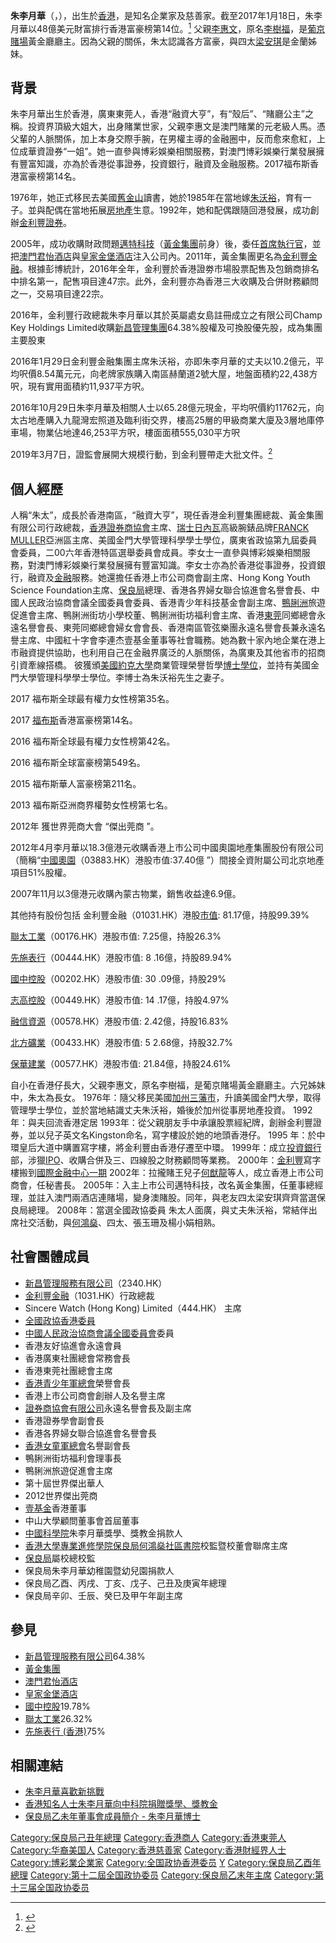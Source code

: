 {{BLPsources|date=2019年10月}}
{{peacock|date=2019年10月}}
{{Infobox person
| 前缀尊称   = 
| 姓名       = 朱李月華
| 后缀尊称   = 
| 图像       = 
| 图像大小   = 
| 图像替代   = 
| 图像说明   = 
| 原文名     = 
| 语系       = 
| 读音       = 
| 罗马拼音   = 
| 英文名     = Pollyanna Chu
| 字         = 
| 号         = 
| 本名       = 
| 性别       = 女
| 出生名     = 
| 出生日期   = {{birth date and age|1958|8|3}}
| 出生地点   = 
| 受洗       = 
| 失踪日期   = <!-- {{disappeared date and age|YYYY|MM|DD|YYYY|MM|DD}}（失踪在前，出生在后） -->
| 失踪地点   = 
| 失踪情况   = 
| 逝世日期   = <!-- {{Death date and age|YYYY|MM|DD|YYYY|MM|DD}}（死亡在前，出生在后） -->
| 逝世地点   = 
| 死因       = 
| 遗体发现地 = 
| 墓地       = 
| 墓地坐标   = <!-- {{coord|LAT|LONG|type:landmark|display=inline}} -->
| 纪念建筑   = 
| 居住地     = 
| 国籍       = 
| 永久居留权 = 
| 别名       = 
| 籍贯       = {{CHN}}[[东莞|东莞]][[虎门镇|虎门镇]][[沙角村|沙角村]]
| 民族       = 
| 语言       = 
| 公民权     = 
| 教育程度   = 
| 母校       = [[金门大学_(美国)|美国金门大学]]
| 职业       = 
| 活跃时期   = 
| 年代       = 
| 雇主       = 
| 组织       = 
| 机构       = 
| 知名原因   = 
| 研究领域   = 
| 知名作品   = 
| 风格       = 
| 家乡       = 
| 薪金       = 
| 净资产     = 
| 身高       = 
| 体重       = 
| 髮色       = 
| 瞳色       = 
| 三围       = 
| 电视节目   = 
| 头衔       = 
| 头衔时期   = 
| 前任       = 
| 继任       = 
| 政党       = 
| 政治运动   = 
| 竞争者     = 
| 董事会     = 
| 宗教信仰   = 
| 宗派       = 
| 刑事起诉   = 
| 刑事处罚   = 
| 刑事状况   = 
| 配偶       = 朱沃裕
| 伴侣       = 
| 儿女       = 
| 父母       = 李惠文 （父）
| 亲属       = 
| 家族成员   = 
| 呼号       = 
| 获奖       = 
| 网站       = <!-- {{URL|example.com}} -->
| 經歷       = 
| module     = 
| module2    = 
| module3    = 
| module4    = 
| module5    = 
| module6    = 
| 受影响于   = 
| 影响于     = 
| 签名       = 
| 签名大小   = 
| 签名替代   = 
| 脚注       = 
}}
'''朱李月華'''（{{lang-en|Pollyanna Chu Yuet Wah}}，{{bd|1958年|8月3日}}），出生於[[香港|香港]]，是知名企業家及慈善家。截至2017年1月18日，朱李月華以48億美元財富排行香港富豪榜第14位。<ref name="朱李月華於福布斯的資料檔案">{{Cite web|url=http://www.forbes.com/profile/pollyanna-chu/|title=朱李月華於福布斯的資料檔案|3=|access-date=2017-01-18|archive-date=2020-11-12|archive-url=https://web.archive.org/web/20201112033648/https://www.forbes.com/profile/pollyanna-chu/|dead-url=no}}</ref>
父親[[李惠文|李惠文]]，原名[[李樹福|李樹福]]，是[[葡京賭場|葡京賭場]]黃金廳廳主。因為父親的關係，朱太認識各方富豪，與四太[[梁安琪_(澳門)|梁安琪]]是金蘭姊妹。

== 背景 ==

朱李月華出生於香港，廣東東莞人，香港“融資大亨”，有“殼后”、“賭廳公主”之稱。投資界頂級大姐大，出身賭業世家，父親李惠文是澳門賭業的元老級人馬。憑父輩的人脈關係，加上本身交際手腕，在男權主導的金融圈中，反而愈來愈紅，上位成華資證券“一姐”。她一直參與博彩娛樂相關服務，對澳門博彩娛樂行業發展擁有豐富知識，亦為於香港從事證券，投資銀行，融資及金融服務。2017福布斯香港富豪榜第14名。

1976年，她正式移民去美國[[舊金山|舊金山]]讀書，她於1985年在當地嫁[[朱沃裕|朱沃裕]]，育有一子。並與配偶在當地拓展[[房地產|房地產]]生意。1992年，她和配偶跟隨回港發展，成功創辦[[金利豐證券|金利豐證券]]。

2005年，成功收購財政問題[[邁特科技|邁特科技]]（[[黃金集團|黃金集團]]前身）後，委任[[首席執行官|首席執行官]]，並把[[澳門君怡酒店|澳門君怡酒店]]與[[皇家金堡酒店|皇家金堡酒店]]注入公司內。2011年，黃金集團更名為[[金利豐金融|金利豐金融]]。根據彭博統計，2016年全年，金利豐於香港證劵市場股票配售及包銷商排名中排名第一，配售項目達47宗。此外，金利豐亦為香港三大收購及合併財務顧問之一，交易項目達22宗。

2016年，金利豐行政總裁朱李月華以其於英屬處女島註冊成立之有限公司Champ Key Holdings Limited收購[[新昌管理集團|新昌管理集團]]64.38%股權及可換股優先股，成為集團主要股東

2016年1月29日金利豐金融集團主席朱沃裕，亦即朱李月華的丈夫以10.2億元，平均呎價8.54萬元元，向老牌家族購入南區赫蘭道2號大屋，地盤面積約22,438方呎，現有實用面積約11,937平方呎。

2016年10月29日朱李月華及相關人士以65.28億元現金，平均呎價約11762元，向太古地產購入九龍灣宏照道及臨利街交界，樓高25層的甲級商業大廈及3層地庫停車場，物業佔地達46,253平方呎，樓面面積555,030平方呎

2019年3月7日，證監會展開大規模行動，到金利豐帶走大批文件。<ref>{{cite news |title=證監會搜「殼后」總部近5小時 金利豐晚上指「不涉集團不影響營運」 |url=https://hk.finance.appledaily.com/finance/realtime/article/20190307/59340815?from=singlemessage |accessdate=2019-03-08 |archive-date=2019-06-05 |archive-url=https://web.archive.org/web/20190605060813/https://hk.finance.appledaily.com/finance/realtime/article/20190307/59340815?from=singlemessage |dead-url=no }}</ref>

== 個人經歷 ==
人稱“朱太”，成長於香港南區，“融資大亨”，現任香港金利豐集團總裁、黃金集團有限公司行政總裁，[[香港證券商協會|香港證券商協會]]主席、[[瑞士|瑞士]][[日內瓦|日內瓦]]高級腕錶品牌[[FRANCK_MULLER|FRANCK MULLER]]亞洲區主席、美國金門大學管理科學學士學位，廣東省政協第九屆委員會委員，二00六年香港特區選舉委員會成員。李女士一直參與博彩娛樂相關服務，對澳門博彩娛樂行業發展擁有豐富知識。李女士亦為於香港從事證券，投資銀行，融資及[[金融|金融]]服務。她還擔任香港上市公司商會副主席、Hong Kong Youth Science Foundation主席、[[保良局|保良局]]總理、香港各界婦女聯合協進會名譽會長、中國人民政治協商會議全國委員會委員、香港青少年科技基金會副主席、[[鴨脷洲|鴨脷洲]]旅遊促進會主席、鴨脷洲街坊小學校董、鴨脷洲街坊福利會主席、香港[[東莞|東莞]]同鄉總會永遠名譽會長、東莞同鄉總會婦女會會長、香港南區管弦樂團永遠名譽會長兼永遠名譽主席、中國紅十字會李連杰壹基金董事等社會職務。她為數十家內地企業在港上市融資提供協助，也利用自己在金融界廣泛的人脈關係，為廣東及其他省市的招商引資牽線搭橋。
彼獲頒[[美國約克大學|美國約克大學]]商業管理榮譽哲學[[博士學位|博士學位]]，並持有美國金門大學管理科學學士學位。李博士為朱沃裕先生之妻子。

2017 福布斯全球最有權力女性榜第35名。

2017 [[福布斯|福布斯]]香港富豪榜第14名。

2016 福布斯全球最有權力女性榜第42名。

2016 福布斯全球富豪榜第549名。

2015 福布斯華人富豪榜第211名。

2013 福布斯亞洲商界權勢女性榜第七名。

2012年 獲世界莞商大會 “傑出莞商 ”。

2012年4月李月華以18.3億港元收購香港上市公司中國奧園地產集團股份有限公司（簡稱“[[中國奧園|中國奧園]]（03883.HK）港股市值:37.40億 ”）間接全資附屬公司北京地產項目51%股權。

2007年11月以3億港元收購內蒙古物業，銷售收益達6.9億。

其他持有股份包括
金利豐金融（01031.HK）港股[[市值|市值]]: 81.17億，持股99.39%

[[聯太工業|聯太工業]]（00176.HK）港股市值: 7.25億，持股26.3%

[[先施表行|先施表行]]（00444.HK）港股市值: 8 .16億，持股89.94%

[[國中控股|國中控股]]（00202.HK）港股市值: 30 .09億，持股29%

[[志高控股|志高控股]]（00449.HK）港股市值: 14 .17億，持股4.97%

[[融信資源|融信資源]]（00578.HK）港股市值: 2.42億，持股16.83%

[[北方礦業|北方礦業]]（00433.HK）港股市值: 5 2.68億，持股32.7%

[[保華建業|保華建業]]（00577.HK）港股市值: 21.84億，持股24.61%

自小在香港仔長大，父親李惠文，原名李樹福，是葡京賭場黃金廳廳主。六兄姊妹中，朱太為長女。
1976年：隨父移民美國[[加州|加州]][[三藩市|三藩市]]，升讀美國金門大學，取得管理學士學位，並於當地結識丈夫朱沃裕，婚後於加州從事房地產投資。
1992年：與夫回流香港定居
1993年：從父親朋友手中承讓股票經紀牌，創辦金利豐證券，並以兒子英文名Kingston命名，寫字樓設於她的地頭香港仔。
1995 年：於中環皇后大道中購置寫字樓，將金利豐由香港仔遷至中環。
1999年：成立[[投資銀行|投資銀行]]部，涉獵[[IPO|IPO]]、收購合併及三、四線股之財務顧問等業務。
2000年：[[金利豐|金利豐]]寫字樓搬到[[國際金融中心_(香港)|國際金融中心一期]]
2002年：拉攏賭王兒子[[何猷龍|何猷龍]]等人，成立香港上市公司商會，任秘書長。
2005年：入主上市公司邁特科技，改名黃金集團，任董事總經理，並註入澳門兩酒店連賭場，變身澳賭股。同年，與老友四太梁安琪齊齊當選保良局總理。
2008年：當選全國政協委員
朱太人面廣，與丈夫朱沃裕，常結伴出席社交活動，與[[何鴻燊|何鴻燊]]、四太、張玉珊及楊小娟相熟。

==社會團體成員==
*[[新昌管理服務有限公司|新昌管理服務有限公司]]（2340.HK）
*[[金利豐金融|金利豐金融]]（1031.HK）行政總裁
*Sincere Watch (Hong Kong) Limited（444.HK） 主席
*[[全國政協香港委員|全國政協香港委員]]
*[[中國人民政治協商會議全國委員會|中國人民政治協商會議全國委員會]]委員
*香港友好協進會永遠會員
*香港廣東社團總會常務會長
*香港東莞社團總會主席
*[[香港青少年軍總會|香港青少年軍總會]]榮譽會長
*香港上市公司商會創辦人及名譽主席
*[[證券商協會有限公司|證券商協會有限公司]]永遠名譽會長及副主席
*香港證券學會副會長
*香港各界婦女聯合協進會名譽會長
*[[香港女童軍總會|香港女童軍總會]]名譽副會長
*鴨脷洲街坊福利會理事長
*鴨脷洲旅遊促進會主席
*第十屆世界傑出華人
*2012世界傑出莞商
*[[壹基金|壹基金]]香港董事
*中山大學顧問董事會首屆董事
*[[中國科學院|中國科學院]]朱李月華獎學、獎教金捐款人
*[[香港大學專業進修學院保良局何鴻燊社區書院|香港大學專業進修學院保良局何鴻燊社區書院]]校監暨校董會聯席主席
*[[保良局|保良局]]屬校總校監
*保良局朱李月華幼稚園暨幼兒園捐款人
*保良局乙酉、丙戌、丁亥、戊子、己丑及庚寅年總理
*保良局辛卯、壬辰、癸巳及甲午年副主席

==參見==
*[[新昌管理服務有限公司|新昌管理服務有限公司]]64.38%
*[[黃金集團|黃金集團]]
*[[澳門君怡酒店|澳門君怡酒店]]
*[[皇家金堡酒店|皇家金堡酒店]]
*[[國中控股|國中控股]]19.78%
*[[聯太工業|聯太工業]]26.32%
*[[先施表行_(香港)|先施表行 (香港)]]75%

==相關連結==
*[http://paper.wenweipo.com/2006/08/09/MR0608090001.htm 朱李月華喜歡新挑戰] {{Wayback|url=http://paper.wenweipo.com/2006/08/09/MR0608090001.htm |date=20190612033310 }}
*[https://web.archive.org/web/20131218083149/http://hm.people.com.cn/BIG5/85423/6335027.html 香港知名人士朱李月華向中科院捐贈獎學、獎教金]
*[https://web.archive.org/web/20170114000405/http://www.poleungkuk.org.hk/images/01_Pollyanna_Chu1516.pdf 保良局乙未年董事會成員簡介 - 朱李月華博士]

[[Category:保良局己丑年總理|Category:保良局己丑年總理]]
[[Category:香港商人|Category:香港商人]]
[[Category:香港東莞人|Category:香港東莞人]]
[[Category:华裔美国人|Category:华裔美国人]]
[[Category:香港慈善家|Category:香港慈善家]]
[[Category:香港財經界人士|Category:香港財經界人士]]
[[Category:博彩業企業家|Category:博彩業企業家]]
[[Category:全国政协香港委员|Category:全国政协香港委员]]
[[Category:李姓|Y]]
[[Category:保良局乙酉年總理|Category:保良局乙酉年總理]]
[[Category:第十二屆全国政协委员|Category:第十二屆全国政协委员]]
[[Category:保良局乙末年主席|Category:保良局乙末年主席]]
[[Category:第十三届全国政协委员|Category:第十三届全国政协委员]]